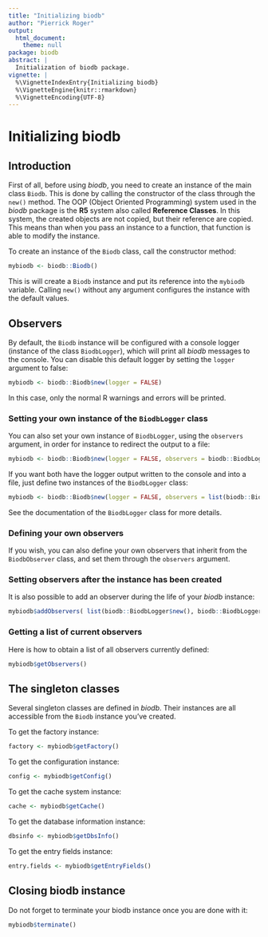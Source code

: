 ```yaml
---
title: "Initializing biodb"
author: "Pierrick Roger"
output:
  html_document:
    theme: null
package: biodb
abstract: |
  Initialization of biodb package.
vignette: |
  %\VignetteIndexEntry{Initializing biodb}
  %\VignetteEngine{knitr::rmarkdown}
  %\VignetteEncoding{UTF-8}
---
```


# Initializing biodb

## Introduction

First of all, before using *biodb*, you need to create an instance of the main class `Biodb`. This is done by calling the constructor of the class through the `new()` method. The OOP (Object Oriented Programming) system used in the *biodb* package is the **R5** system also called **Reference Classes**. In this system, the created objects are not copied, but their reference are copied. This means than when you pass an instance to a function, that function is able to modify the instance.

To create an instance of the `Biodb` class, call the constructor method:
```r
mybiodb <- biodb::Biodb()
```
This is will create a `Biodb` instance and put its reference into the `mybiodb` variable. Calling `new()` without any argument configures the instance with the default values.

## Observers

By default, the `Biodb` instance will be configured with a console logger (instance of the class `BiodbLogger`), which will print all *biodb* messages to the console.
You can disable this default logger by setting the `logger` argument to false:
```r
mybiodb <- biodb::Biodb$new(logger = FALSE)
```
In this case, only the normal R warnings and errors will be printed.

### Setting your own instance of the `BiodbLogger` class

You can also set your own instance of `BiodbLogger`, using the `observers` argument, in order for instance to redirect the output to a file:
```r
mybiodb <- biodb::Biodb$new(logger = FALSE, observers = biodb::BiodbLogger$new(file = 'mybiodb.log'))
```

If you want both have the logger output written to the console and into a file, just define two instances of the `BiodbLogger` class:
```r
mybiodb <- biodb::Biodb$new(logger = FALSE, observers = list(biodb::BiodbLogger$new(), biodb::BiodbLogger$new(file = 'mybiodb2.log')))
```

See the documentation of the `BiodbLogger` class for more details.

### Defining your own observers

If you wish, you can also define your own observers that inherit from the `BiodbObserver` class, and set them through the `observers` argument.

### Setting observers after the instance has been created

It is also possible to add an observer during the life of your *biodb* instance:
```r
mybiodb$addObservers( list(biodb::BiodbLogger$new(), biodb::BiodbLogger$new(file = 'mybiodb3.log')))
```

### Getting a list of current observers

Here is how to obtain a list of all observers currently defined:
```r
mybiodb$getObservers()
```

## The singleton classes

Several singleton classes are defined in *biodb*. Their instances are all accessible from the `Biodb` instance you've created.

To get the factory instance:
```r
factory <- mybiodb$getFactory()
```

To get the configuration instance:
```r
config <- mybiodb$getConfig()
```

To get the cache system instance:
```r
cache <- mybiodb$getCache()
```

To get the database information instance:
```r
dbsinfo <- mybiodb$getDbsInfo()
```

To get the entry fields instance:
```r
entry.fields <- mybiodb$getEntryFields()
```

## Closing biodb instance

Do not forget to terminate your biodb instance once you are done with it:
```r
mybiodb$terminate()
```
